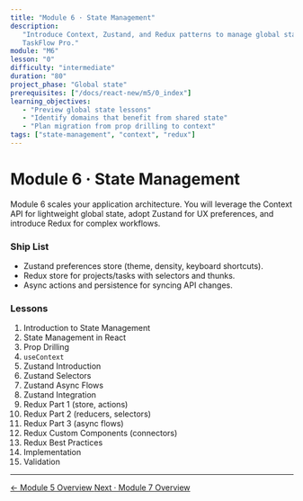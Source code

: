 ```yaml
---
title: "Module 6 · State Management"
description:
   "Introduce Context, Zustand, and Redux patterns to manage global state in
   TaskFlow Pro."
module: "M6"
lesson: "0"
difficulty: "intermediate"
duration: "80"
project_phase: "Global state"
prerequisites: ["/docs/react-new/m5/0_index"]
learning_objectives:
   - "Preview global state lessons"
   - "Identify domains that benefit from shared state"
   - "Plan migration from prop drilling to context"
tags: ["state-management", "context", "redux"]
---
```


# Module 6 · State Management

Module 6 scales your application architecture. You will leverage the Context API
for lightweight global state, adopt Zustand for UX preferences, and introduce
Redux for complex workflows.

### Ship List

-  Zustand preferences store (theme, density, keyboard shortcuts).
-  Redux store for projects/tasks with selectors and thunks.
-  Async actions and persistence for syncing API changes.

### Lessons

1. Introduction to State Management
2. State Management in React
3. Prop Drilling
4. `useContext`
5. Zustand Introduction
6. Zustand Selectors
7. Zustand Async Flows
8. Zustand Integration
9. Redux Part 1 (store, actions)
10.   Redux Part 2 (reducers, selectors)
11.   Redux Part 3 (async flows)
12.   Redux Custom Components (connectors)
13.   Redux Best Practices
14.   Implementation
15.   Validation

---

<div className='mt-8 flex justify-between'>
   <a
      href='/docs/react-new/m5/0_index'
      className='text-sm font-medium text-muted-foreground hover:text-foreground'
   >
      ← Module 5 Overview
   </a>
   <a
      href='/docs/react-new/m7/0_index'
      className='text-sm font-medium text-primary hover:text-primary/80'
   >
      Next · Module 7 Overview
   </a>
</div>
